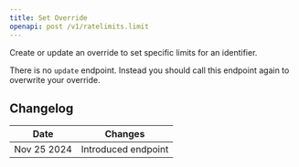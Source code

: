 ```yaml
---
title: Set Override
openapi: post /v1/ratelimits.limit
---
```


Create or update an override to set specific limits for an identifier.

There is no `update` endpoint. Instead you should call this endpoint again to overwrite your override.

## Changelog

| Date        | Changes             |
|-------------|---------------------|
| Nov 25 2024 | Introduced endpoint |

